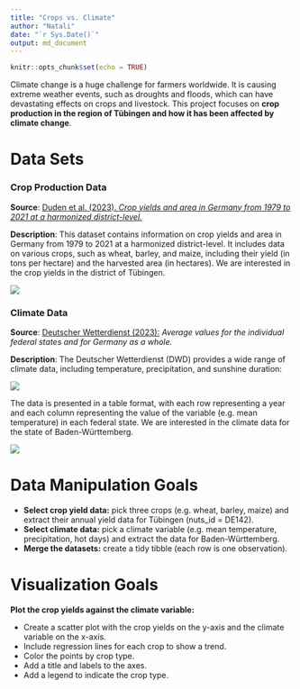 ```yaml
---
title: "Crops vs. Climate"
author: "Natali"
date: "`r Sys.Date()`"
output: md_document
---
```


```r
knitr::opts_chunk$set(echo = TRUE)
```

Climate change is a huge challenge for farmers worldwide. It is causing extreme weather events, such as droughts and floods, which can have devastating effects on crops and livestock. This project focuses on **crop production in the region of Tübingen and how it has been affected by climate change**.

# Data Sets

### Crop Production Data

**Source**: [Duden et al. (2023). *Crop yields and area in Germany from 1979 to 2021 at a harmonized district-level.*](https://doi.org/10.3220/DATA20231117103252-0)

**Description**: This dataset contains information on crop yields and area in Germany from 1979 to 2021 at a harmonized district-level. It includes data on various crops, such as wheat, barley, and maize, including their yield (in tons per hectare) and the harvested area (in hectares). We are interested in the crop yields in the district of Tübingen.

![](crops_data.png)

### Climate Data

**Source**: [Deutscher Wetterdienst (2023):](https://www.dwd.de/EN/ourservices/cdc/cdc_ueberblick-klimadaten_en.html) *Average values for the individual federal states and for Germany as a whole.*

**Description**: The Deutscher Wetterdienst (DWD) provides a wide range of climate data, including temperature, precipitation, and sunshine duration:

![](index.png)

The data is presented in a table format, with each row representing a year and each column representing the value of the variable (e.g. mean temperature) in each federal state. We are interested in the climate data for the state of Baden-Württemberg.

![](climate_data.png)

# Data Manipulation Goals

- **Select crop yield data:** pick three crops (e.g. wheat, barley, maize) and extract their annual yield data for Tübingen (nuts_id = DE142).
- **Select climate data:** pick a climate variable (e.g. mean temperature, precipitation, hot days) and extract the data for Baden-Württemberg.
- **Merge the datasets:** create a tidy tibble (each row is one observation).

# Visualization Goals

**Plot the crop yields against the climate variable:**

- Create a scatter plot with the crop yields on the y-axis and the climate variable on the x-axis.
- Include regression lines for each crop to show a trend.
- Color the points by crop type.
- Add a title and labels to the axes.
- Add a legend to indicate the crop type.
